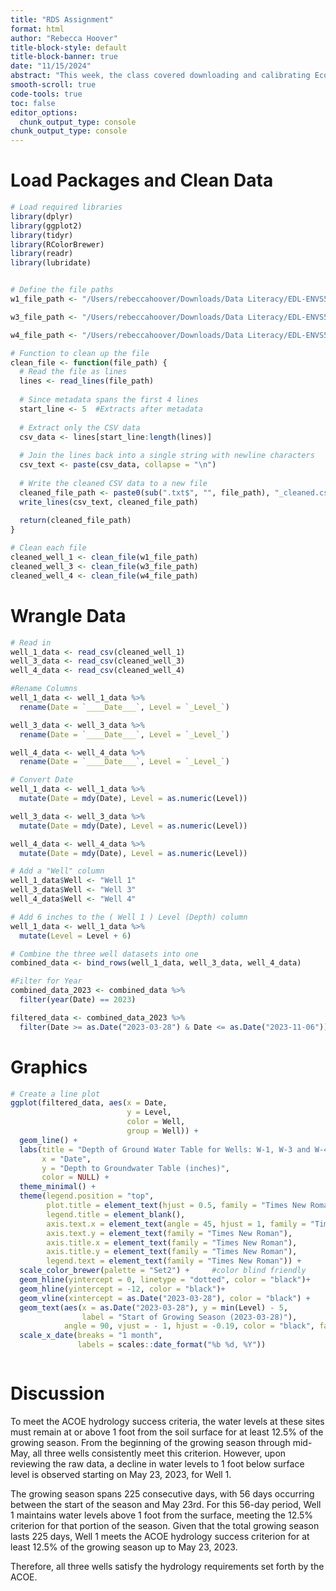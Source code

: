 ```yaml
---
title: "RDS Assignment"
format: html
author: "Rebecca Hoover"
title-block-style: default
title-block-banner: true
date: "11/15/2024"
abstract: "This week, the class covered downloading and calibrating Ecotone RDS groundwater monitoring wells, noting their out-of-date in favor of Onset Hobo pressure transducers. The upcoming focus will be transforming and analyzing raw data from Meazura to visually display groundwater data from the Kimages Creek wetlands restoration project. This is what we are doing below."
smooth-scroll: true
code-tools: true
toc: false
editor_options: 
  chunk_output_type: console
chunk_output_type: console
---
```


# Load Packages and Clean Data

```r

# Load required libraries
library(dplyr)
library(ggplot2)
library(tidyr)
library(RColorBrewer)
library(readr)
library(lubridate)


# Define the file paths
w1_file_path <- "/Users/rebeccahoover/Downloads/Data Literacy/EDL-ENVS543/Hoover_Environmental-Data-Literacy_ENVS-543/000013D49BD9_20240228_1149.txt"

w3_file_path <- "/Users/rebeccahoover/Downloads/Data Literacy/EDL-ENVS543/Hoover_Environmental-Data-Literacy_ENVS-543/00000A3C04D2_20240225_1231.txt"

w4_file_path <- "/Users/rebeccahoover/Downloads/Data Literacy/EDL-ENVS543/Hoover_Environmental-Data-Literacy_ENVS-543/000013151FF7_20240225_1158.txt"

# Function to clean up the file
clean_file <- function(file_path) {
  # Read the file as lines
  lines <- read_lines(file_path)
  
  # Since metadata spans the first 4 lines
  start_line <- 5  #Extracts after metadata
  
  # Extract only the CSV data
  csv_data <- lines[start_line:length(lines)]
  
  # Join the lines back into a single string with newline characters
  csv_text <- paste(csv_data, collapse = "\n")
  
  # Write the cleaned CSV data to a new file
  cleaned_file_path <- paste0(sub(".txt$", "", file_path), "_cleaned.csv")
  write_lines(csv_text, cleaned_file_path)
  
  return(cleaned_file_path)
}

# Clean each file
cleaned_well_1 <- clean_file(w1_file_path)
cleaned_well_3 <- clean_file(w3_file_path)
cleaned_well_4 <- clean_file(w4_file_path)

```

# Wrangle Data

```r

# Read in
well_1_data <- read_csv(cleaned_well_1)
well_3_data <- read_csv(cleaned_well_3)
well_4_data <- read_csv(cleaned_well_4)

#Rename Columns
well_1_data <- well_1_data %>%
  rename(Date = `____Date___`, Level = `_Level_`)

well_3_data <- well_3_data %>%
  rename(Date = `____Date___`, Level = `_Level_`)

well_4_data <- well_4_data %>%
  rename(Date = `____Date___`, Level = `_Level_`)

# Convert Date 
well_1_data <- well_1_data %>%
  mutate(Date = mdy(Date), Level = as.numeric(Level))

well_3_data <- well_3_data %>%
  mutate(Date = mdy(Date), Level = as.numeric(Level))

well_4_data <- well_4_data %>%
  mutate(Date = mdy(Date), Level = as.numeric(Level))

# Add a "Well" column 
well_1_data$Well <- "Well 1"
well_3_data$Well <- "Well 3"
well_4_data$Well <- "Well 4"

# Add 6 inches to the ( Well 1 ) Level (Depth) column
well_1_data <- well_1_data %>%
  mutate(Level = Level + 6)

# Combine the three well datasets into one
combined_data <- bind_rows(well_1_data, well_3_data, well_4_data)

#Filter for Year
combined_data_2023 <- combined_data %>%
  filter(year(Date) == 2023)

filtered_data <- combined_data_2023 %>%
  filter(Date >= as.Date("2023-03-28") & Date <= as.Date("2023-11-06"))

```

# Graphics

```r
# Create a line plot 
ggplot(filtered_data, aes(x = Date, 
                          y = Level, 
                          color = Well, 
                          group = Well)) +
  geom_line() + 
  labs(title = "Depth of Ground Water Table for Wells: W-1, W-3 and W-4.\nDuring the 2023 Growing Season: March 28th - November 8th",
       x = "Date",
       y = "Depth to Groundwater Table (inches)", 
       color = NULL) +  
  theme_minimal() +
  theme(legend.position = "top",
        plot.title = element_text(hjust = 0.5, family = "Times New Roman"),  
        legend.title = element_blank(),
        axis.text.x = element_text(angle = 45, hjust = 1, family = "Times New Roman"),
        axis.text.y = element_text(family = "Times New Roman"),
        axis.title.x = element_text(family = "Times New Roman"),
        axis.title.y = element_text(family = "Times New Roman"),
        legend.text = element_text(family = "Times New Roman")) +    
  scale_color_brewer(palette = "Set2") +     #color blind friendly
  geom_hline(yintercept = 0, linetype = "dotted", color = "black")+
  geom_hline(yintercept = -12, color = "black")+
  geom_vline(xintercept = as.Date("2023-03-28"), color = "black") +
  geom_text(aes(x = as.Date("2023-03-28"), y = min(Level) - 5,
                label = "Start of Growing Season (2023-03-28)"), 
            angle = 90, vjust = - 1, hjust = -0.19, color = "black", family = "Times New Roman") + 
  scale_x_date(breaks = "1 month",  
               labels = scales::date_format("%b %d, %Y"))



```

# Discussion

To meet the ACOE hydrology success criteria, the water levels at these sites must remain at or above 1 foot from the soil surface for at least 12.5% of the growing season. From the beginning of the growing season through mid-May, all three wells consistently meet this criterion. However, upon reviewing the raw data, a decline in water levels to 1 foot below surface level is observed starting on May 23, 2023, for Well 1.

The growing season spans 225 consecutive days, with 56 days occurring between the start of the season and May 23rd. For this 56-day period, Well 1 maintains water levels above 1 foot from the surface, meeting the 12.5% criterion for that portion of the season. Given that the total growing season lasts 225 days, Well 1 meets the ACOE hydrology success criterion for at least 12.5% of the growing season up to May 23, 2023.

Therefore, all three wells satisfy the hydrology requirements set forth by the ACOE.
